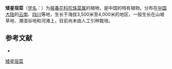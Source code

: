 {{Speciesbox
| name = 矮星宿菜
| status = 
| status_system = 
| image =
| genus = Lysimachia
| species = pumila
| authority = (Baudo) Franch.
}}

'''矮星宿菜'''（[[学名|学名]]：{{lang|la|''Lysimachia pumila''}}）为[[报春花科|报春花科]][[珍珠菜属|珍珠菜属]]的植物，是中国的特有植物。分布在[[中国大陆|中国大陆]]的[[云南|云南]]、[[四川|四川]]等地，生长于海拔3,500米至4,000米的地区，一般生长在山坡草地、潮湿谷地和河滩上，目前尚未由人工引种栽培。

== 参考文献 ==
<div class="references-small">
* {{cite web| url =http://www.bioinfo.cn/db05/KmzwSpecies.php?action=view&id=17624| title =矮星宿菜| work =《中国高等植物数据库全库》| publisher =中国科学院微生物研究所| author =昆明植物研究所| accessdate =2009-02-25| deadurl =yes| archiveurl =https://web.archive.org/web/20160305042049/http://www.bioinfo.cn/db05/KmzwSpecies.php?action=view&id=17624| archivedate =2016-03-05}}
</div>
{{Taxonbar|from=Q15228304}}

[[Category:珍珠菜属|矮星宿菜]]


{{植物小作品}}